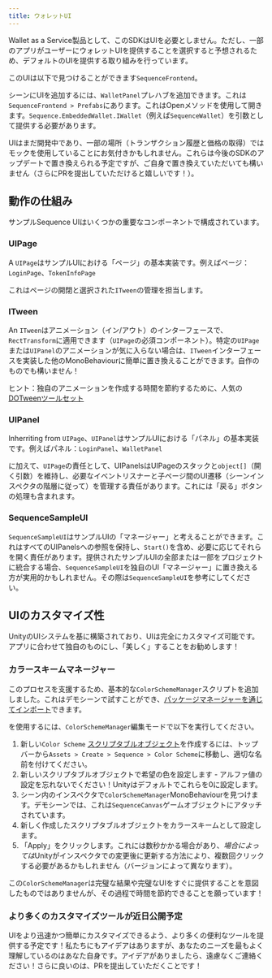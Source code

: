 ```yaml
---
title: ウォレットUI
---
```


Wallet as a Service製品として、このSDKはUIを必要としません。ただし、一部のアプリがユーザーにウォレットUIを提供することを選択すると予想されるため、デフォルトのUIを提供する取り組みを行っています。

このUIは以下で見つけることができます`SequenceFrontend`。

シーンにUIを追加するには、`WalletPanel`プレハブを追加できます。これは`SequenceFrontend > Prefabs`にあります。これはOpenメソッドを使用して開きます。`Sequence.EmbeddedWallet.IWallet`（例えば`SequenceWallet`）を引数として提供する必要があります。

UIはまだ開発中であり、一部の場所（トランザクション履歴と価格の取得）ではモックを使用していることにお気付きかもしれません。これらは今後のSDKのアップデートで置き換えられる予定ですが、ご自身で置き換えていただいても構いません（さらにPRを提出していただけると嬉しいです！）。

## 動作の仕組み

サンプルSequence UIはいくつかの重要なコンポーネントで構成されています。

### UIPage

A `UIPage`はサンプルUIにおける「ページ」の基本実装です。例えばページ：`LoginPage`、`TokenInfoPage`

これはページの開閉と選択された`ITween`の管理を担当します。

### ITween

An `ITween`はアニメーション（イン/アウト）のインターフェースで、`RectTransform`に適用できます（`UIPage`の必須コンポーネント）。特定の`UIPage`または`UIPanel`のアニメーションが気に入らない場合は、`ITween`インターフェースを実装した他のMonoBehaviourに簡単に置き換えることができます。自作のものでも構いません！

ヒント：独自のアニメーションを作成する時間を節約するために、人気の[DOTweenツールセット](https://assetstore.unity.com/packages/tools/animation/dotween-hotween-v2-27676)

### UIPanel

Inherriting from `UIPage`、`UIPanel`はサンプルUIにおける「パネル」の基本実装です。例えばパネル：`LoginPanel`、`WalletPanel`

に加えて、`UIPage`の責任として、UIPanelsはUIPageのスタックと`object[]`（開く引数）を維持し、必要なイベントリスナーと子ページ間のUI遷移（シーンインスペクタの階層に従って）を管理する責任があります。これには「戻る」ボタンの処理も含まれます。

### SequenceSampleUI

`SequenceSampleUI`はサンプルUIの「マネージャー」と考えることができます。これはすべてのUIPanelsへの参照を保持し、`Start()`を含め、必要に応じてそれらを開く責任があります。提供されたサンプルUIの全部または一部をプロジェクトに統合する場合、`SequenceSampleUI`を独自のUI「マネージャー」に置き換える方が実用的かもしれません。その際は`SequenceSampleUI`を参考にしてください。

## UIのカスタマイズ性

UnityのUIシステムを基に構築されており、UIは完全にカスタマイズ可能です。アプリに合わせて独自のものにし、「美しく」することをお勧めします！

### カラースキームマネージャー

このプロセスを支援するため、基本的な`ColorSchemeManager`スクリプトを追加しました。これはデモシーンで試すことができ、[パッケージマネージャーを通じてインポート](/sdk/unity/installation#samples)できます。

を使用するには、`ColorSchemeManager`編集モードで以下を実行してください。

1. 新しい`Color Scheme` [スクリプタブルオブジェクト](https://docs.unity3d.com/Manual/class-ScriptableObject.html)を作成するには、トップバーから`Assets > Create > Sequence > Color Scheme`に移動し、適切な名前を付けてください。
2. 新しいスクリプタブルオブジェクトで希望の色を設定します - アルファ値の設定を忘れないでください！Unityはデフォルトでこれらを0に設定します。
3. シーン内のインスペクタで`ColorSchemeManager`MonoBehaviourを見つけます。デモシーンでは、これは`SequenceCanvas`ゲームオブジェクトにアタッチされています。
4. 新しく作成したスクリプタブルオブジェクトをカラースキームとして設定します。
5. 「Apply」をクリックします。これには数秒かかる場合があり、<i>場合によっては</i>Unityがインスペクタでの変更後に更新する方法により、複数回クリックする必要があるかもしれません（バージョンによって異なります）。

この`ColorSchemeManager`は完璧な結果や完璧なUIをすぐに提供することを意図したものではありませんが、その過程で時間を節約できることを願っています！

### より多くのカスタマイズツールが近日公開予定

UIをより迅速かつ簡単にカスタマイズできるよう、より多くの便利なツールを提供する予定です！私たちにもアイデアはありますが、あなたのニーズを最もよく理解しているのはあなた自身です。アイデアがありましたら、遠慮なくご連絡ください！さらに良いのは、PRを提出していただくことです！
